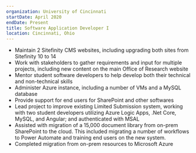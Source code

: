 ```yaml
---
organization: University of Cincinnati
startDate: April 2020
endDate: Present
title: Software Application Developer I
location: Cincinnati, Ohio
---
```


- Maintain 2 Sitefinity CMS websites, including upgrading both sites from Sitefinity 10 to 14
- Work with stakeholders to gather requirements and input for multiple projects, including new content on the main Office of Research website
- Mentor student software developers to help develop both their technical and non-technical skills
- Administer Azure instance, including a number of VMs and a MySQL database
- Provide support for end users for SharePoint and other softwares
- Lead project to improve existing Limited Submission system, working with two student developers utilizing Azure Logic Apps, .Net Core, MySQL, and Angular; and authenticated with MSAL
- Assisted with migration of a 15,000 document library from on-prem SharePoint to the cloud. This included migrating a number of workflows to Power Automate and training end users on the new system.
- Completed migration from on-prem resources to Microsoft Azure
